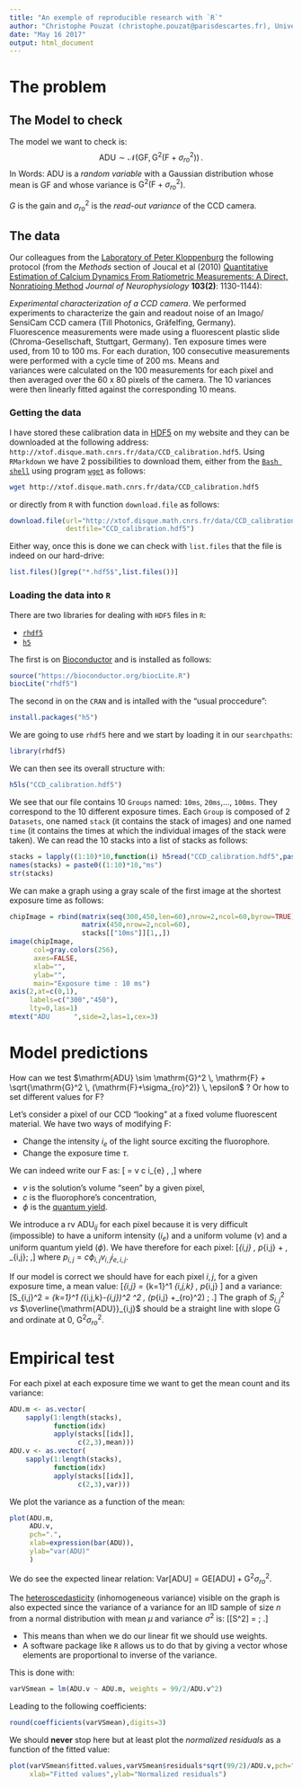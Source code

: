 ```yaml
---
title: "An exemple of reproducible research with `R`"
author: "Christophe Pouzat (christophe.pouzat@parisdescartes.fr), Université Paris-Descartes & CNRS"
date: "May 16 2017"
output: html_document
---
```


# The problem

## The Model to check

The model we want to check is:
$$\mathrm{ADU} \sim \mathcal{N}\left(\mathrm{G} \mathrm{F}, \mathrm{G}^2 (\mathrm{F} + \sigma^2_{ro})\right)\, .$$
In Words: $\mathrm{ADU}$ is a _random variable_ with a Gaussian distribution whose mean is $\mathrm{G} \mathrm{F}$ and whose variance is $\mathrm{G}^2 (\mathrm{F} + \sigma^2_{ro})$.

$G$ is the gain and $\sigma^2_{ro}$ is the _read-out variance_ of the CCD camera.

## The data

Our colleagues from the [Laboratory of Peter Kloppenburg](http://cecad.uni-koeln.de/Prof-Peter-Kloppenburg.82.0.html) the following protocol (from the _Methods_ section of Joucal et al (2010) [Quantitative Estimation of Calcium Dynamics From Ratiometric Measurements: A Direct, Nonratioing Method](http://jn.physiology.org/content/103/2/1130) _Journal of Neurophysiology_ __103(2)__: 1130-1144):

| _Experimental characterization of a CCD camera_. We performed
| experiments to characterize the gain and readout noise of an Imago/
| SensiCam CCD camera (Till Photonics, Gräfelfing, Germany). 
| Fluorescence measurements were made using a fluorescent plastic slide
| (Chroma-Gesellschaft, Stuttgart, Germany). Ten exposure times were
| used, from 10 to 100 ms. For each duration, 100 consecutive measurements 
| were performed with a cycle time of 200 ms. Means and
| variances were calculated on the 100 measurements for each pixel and
| then averaged over the 60 x 80 pixels of the camera. The 10 variances
| were then linearly fitted against the corresponding 10 means. 

### Getting the data

I have stored these calibration data in [HDF5](https://www.hdfgroup.org/hdf5/) on my website and they can be downloaded at the following address: `http://xtof.disque.math.cnrs.fr/data/CCD_calibration.hdf5`. Using `RMarkdown` we have 2 possibilities to download them, either from the [`Bash shell`](https://en.wikibooks.org/wiki/Bash_Shell_Scripting) using program [`wget`](https://www.gnu.org/software/wget/) as follows:
```bash
wget http://xtof.disque.math.cnrs.fr/data/CCD_calibration.hdf5
```
or directly from `R` with function `download.file` as follows:
```r
download.file(url="http://xtof.disque.math.cnrs.fr/data/CCD_calibration.hdf5",
              destfile="CCD_calibration.hdf5")
```

Either way, once this is done we can check with `list.files` that the file is indeed on our hard-drive:
```r
list.files()[grep("*.hdf5$",list.files())]
```

### Loading the data into `R`

There are two libraries for dealing with `HDF5` files in `R`:

- [`rhdf5`](http://www.bioconductor.org/packages/release/bioc/html/rhdf5.html)
- [`h5`](https://cran.r-project.org/package=h5)

The first is on [Bioconductor](http://www.bioconductor.org/) and is installed as follows:
```r
source("https://bioconductor.org/biocLite.R")
biocLite("rhdf5")
```

The second in on the `CRAN` and is intalled with the "usual proccedure":
```r
install.packages("h5")
```

We are going to use `rhdf5` here and we start by loading it in our `searchpaths`:
```r
library(rhdf5)
```

We can then see its overall structure with:
```r
h5ls("CCD_calibration.hdf5")
```

We see that our file contains 10 `Groups` named: `10ms`, `20ms`,..., `100ms`. They correspond to the 10 different exposure times. Each `Group` is composed of 2 `Datasets`, one named `stack` (it contains the stack of images) and one named `time` (it contains the times at which the individual images of the stack were taken). We can read the 10 stacks into a list of stacks as follows:
```r
stacks = lapply((1:10)*10,function(i) h5read("CCD_calibration.hdf5",paste0("/",i,"ms/stack")))
names(stacks) = paste0((1:10)*10,"ms")
str(stacks)
```

We can make a graph using a gray scale of the first image at the shortest exposure time as follows:
```r
chipImage = rbind(matrix(seq(300,450,len=60),nrow=2,ncol=60,byrow=TRUE),
                  matrix(450,nrow=2,ncol=60),
				  stacks[["10ms"]][1,,])
image(chipImage,
      col=gray.colors(256),
	  axes=FALSE,
	  xlab="",
	  ylab="",
	  main="Exposure time : 10 ms")
axis(2,at=c(0,1),
	 labels=c("300","450"),
	 lty=0,las=1)
mtext("ADU      ",side=2,las=1,cex=3)
```

# Model predictions

How can we test $\mathrm{ADU} \sim \mathrm{G}^2 \, \mathrm{F} + \sqrt{\mathrm{G}^2 \, (\mathrm{F}+\sigma_{ro}^2)} \, \epsilon$ ? Or how to set different values for $\mathrm{F}$?

Let's consider a pixel of our CCD "looking" at a fixed volume fluorescent material. We have two ways of modifying $\mathrm{F}$:

- Change the intensity $i_{e}$ of the light source exciting the fluorophore.
- Change the exposure time  $\tau$.

We can indeed write our $\mathrm{F}$ as:
\[\mathrm{F} = \phi v c i_{e} \tau \, ,\]
where

- $v$ is the solution's volume "seen" by a given pixel,
- $c$ is the fluorophore's concentration,
- $\phi$ is the [quantum yield](http://en.wikipedia.org/wiki/Quantum_yield).


We introduce a rv $\mathrm{ADU}_{ij}$ for each pixel because it is very difficult (impossible) to have a uniform intensity ($i_e$) and a uniform volume ($v$) and a uniform quantum yield ($\phi$). We have therefore for each pixel:
\[\mathrm{ADU}_{i,j} \sim \mathrm{G} \, p_{i,j} \tau + \sqrt{\mathrm{G}^2 \, (p_{i,j} \tau+\sigma_{ro}^2)} \, \epsilon_{i,j}\; ,\] 
where $p_{i,j} = c \phi_{i,j} v_{i,j} i_{e,i,j}$.

If our model is correct we should have for each pixel $i,j$, for a given exposure time, a mean value: 
\[\overline{\mathrm{ADU}}_{i,j} = \frac{1}{100} \sum_{k=1}^1 \mathrm{ADU}_{i,j,k} \approx \mathrm{G} \, p_{i,j} \tau \]
and a variance: 
\[S_{i,j}^2 = \frac{1}{99} \sum_{k=1}^1 (\mathrm{ADU}_{i,j,k}-\overline{\mathrm{ADU}}_{i,j})^2 \approx \mathrm{G}^2 \, (p_{i,j} \tau+\sigma_{ro}^2) \; .\]
The graph of $S_{i,j}^2$ _vs_ $\overline{\mathrm{ADU}}_{i,j}$ should be a straight line with slope $\mathrm{G}$ and ordinate at 0, $\mathrm{G}^2 \sigma_{ro}^2$.

# Empirical test

For each pixel at each exposure time we want to get the mean count and its variance:
```r
ADU.m <- as.vector(
    sapply(1:length(stacks), 
           function(idx) 
           apply(stacks[[idx]],
                 c(2,3),mean)))
ADU.v <- as.vector(
    sapply(1:length(stacks), 
           function(idx) 
           apply(stacks[[idx]],
                 c(2,3),var)))
```

We plot the variance as a function of the mean:
```r
plot(ADU.m,
	 ADU.v,
     pch=".",
     xlab=expression(bar(ADU)),
     ylab="var(ADU)"
     )
```

We do see the expected linear relation: $\mathrm{Var}[\mathrm{ADU}] = \mathrm{G} \mathrm{E}[\mathrm{ADU}] + \mathrm{G}^2 \sigma_{ro}^2$. 

The [heteroscedasticity](http://en.wikipedia.org/wiki/Heteroscedasticity) (inhomogeneous variance) visible on the graph is also expected since the variance of a variance for an IID sample of size $n$ from a normal distribution with mean $\mu$ and variance $\sigma^2$ is:
\[\mathrm{Var}[S^2] = \frac{2\sigma^4}{(n-1)} \; .\]

- This means than when we do our linear fit we should use weights. 
- A software package like `R` allows us to do that by giving a vector whose elements are proportional to inverse of the variance.

This is done with:
```r
varVSmean = lm(ADU.v ~ ADU.m, weights = 99/2/ADU.v^2)
```

Leading to the following coefficients:
```r
round(coefficients(varVSmean),digits=3)
```

We should __never__ stop here but at least plot the _normalized residuals_ as a function of the fitted value:
```r
plot(varVSmean$fitted.values,varVSmean$residuals*sqrt(99/2)/ADU.v,pch=".",
     xlab="Fitted values",ylab="Normalized residuals")
```
